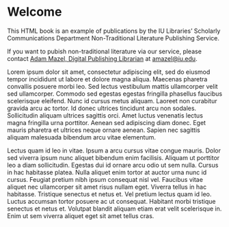 # Welcome {.unnumbered}

This HTML book is an example of publications by the IU Libraries' Scholarly Communications Department Non-Traditional Literature Publishing Service.

If you want to pubish non-traditional literature via our service, please contact [Adam Mazel, Digital Publishing Librarian](https://libraries.indiana.edu/adam-mazel) at <amazel@iu.edu>.

Lorem ipsum dolor sit amet, consectetur adipiscing elit, sed do eiusmod tempor incididunt ut labore et dolore magna aliqua. Maecenas pharetra convallis posuere morbi leo. Sed lectus vestibulum mattis ullamcorper velit sed ullamcorper. Commodo sed egestas egestas fringilla phasellus faucibus scelerisque eleifend. Nunc id cursus metus aliquam. Laoreet non curabitur gravida arcu ac tortor. Id donec ultrices tincidunt arcu non sodales. Sollicitudin aliquam ultrices sagittis orci. Amet luctus venenatis lectus magna fringilla urna porttitor. Aenean sed adipiscing diam donec. Eget mauris pharetra et ultrices neque ornare aenean. Sapien nec sagittis aliquam malesuada bibendum arcu vitae elementum.

Lectus quam id leo in vitae. Ipsum a arcu cursus vitae congue mauris. Dolor sed viverra ipsum nunc aliquet bibendum enim facilisis. Aliquam ut porttitor leo a diam sollicitudin. Egestas dui id ornare arcu odio ut sem nulla. Cursus in hac habitasse platea. Nulla aliquet enim tortor at auctor urna nunc id cursus. Feugiat pretium nibh ipsum consequat nisl vel. Faucibus vitae aliquet nec ullamcorper sit amet risus nullam eget. Viverra tellus in hac habitasse. Tristique senectus et netus et. Vel pretium lectus quam id leo. Luctus accumsan tortor posuere ac ut consequat. Habitant morbi tristique senectus et netus et. Volutpat blandit aliquam etiam erat velit scelerisque in. Enim ut sem viverra aliquet eget sit amet tellus cras.